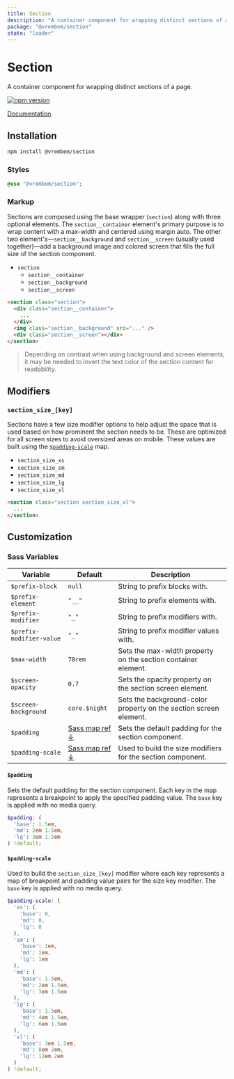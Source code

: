 ```yaml
---
title: Section
description: "A container component for wrapping distinct sections of a page."
package: "@vrembem/section"
state: "loader"
---
```


# Section

A container component for wrapping distinct sections of a page.

[![npm version](https://img.shields.io/npm/v/%40vrembem%2Fsection.svg)](https://www.npmjs.com/package/%40vrembem%2Fsection)

[Documentation](https://vrembem.com/packages/section)

## Installation

```sh
npm install @vrembem/section
```

### Styles

```scss
@use "@vrembem/section";
```

### Markup

Sections are composed using the base wrapper (`section`) along with three optional elements. The `section__container` element's primary purpose is to wrap content with a max-width and centered using margin auto. The other two element's—`section__background` and `section__screen` (usually used together)—add a background image and colored screen that fills the full size of the section component.

- `section`
  - `section__container`
  - `section__background`
  - `section__screen`

```html
<section class="section">
  <div class="section__container">
    ...
  </div>
  <img class="section__background" src="..." />
  <div class="section__screen"></div>
</section>
```

> Depending on contrast when using background and screen elements, it may be needed to invert the text color of the section content for readability.

## Modifiers

### `section_size_[key]`

Sections have a few size modifier options to help adjust the space that is used based on how prominent the section needs to be. These are optimized for all screen sizes to avoid oversized areas on mobile. These values are built using the [`$padding-scale`](#padding-scale) map.

* `section_size_xs`
* `section_size_sm`
* `section_size_md`
* `section_size_lg`
* `section_size_xl`

```html
<section class="section section_size_xl">
  ...
</section>
```

## Customization

### Sass Variables

| Variable                 | Default                               | Description                                                       |
| ------------------------ | ------------------------------------- | ----------------------------------------------------------------- |
| `$prefix-block`          | `null`                                | String to prefix blocks with.                                     |
| `$prefix-element`        | `"__"`                                | String to prefix elements with.                                   |
| `$prefix-modifier`       | `"_"`                                 | String to prefix modifiers with.                                  |
| `$prefix-modifier-value` | `"_"`                                 | String to prefix modifier values with.                            |
| `$max-width`             | `70rem`                               | Sets the max-width property on the section container element.     |
| `$screen-opacity`        | `0.7`                                 | Sets the opacity property on the section screen element.          |
| `$screen-background`     | `core.$night`                         | Sets the background-color property on the section screen element. |
| `$padding`               | [Sass map ref &darr;](#padding)       | Sets the default padding for the section component.               |
| `$padding-scale`         | [Sass map ref &darr;](#padding-scale) | Used to build the size modifiers for the section component.       |

#### `$padding`

Sets the default padding for the section component. Each key in the map represents a breakpoint to apply the specified padding value. The `base` key is applied with no media query.

```scss
$padding: (
  'base': 1.5em,
  'md': 2em 1.5em,
  'lg': 3em 1.5em
) !default;
```

#### `$padding-scale`

Used to build the `section_size_[key]` modifier where each key represents a map of breakpoint and padding value pairs for the size key modifier. The `base` key is applied with no media query.

```scss
$padding-scale: (
  'xs': (
    'base': 0,
    'md': 0,
    'lg': 0
  ),
  'sm': (
    'base': 1em,
    'md': 1em,
    'lg': 1em
  ),
  'md': (
    'base': 1.5em,
    'md': 2em 1.5em,
    'lg': 3em 1.5em
  ),
  'lg': (
    'base': 1.5em,
    'md': 4em 1.5em,
    'lg': 6em 1.5em
  ),
  'xl': (
    'base': 3em 1.5em,
    'md': 8em 2em,
    'lg': 12em 2em
  )
) !default;
```
